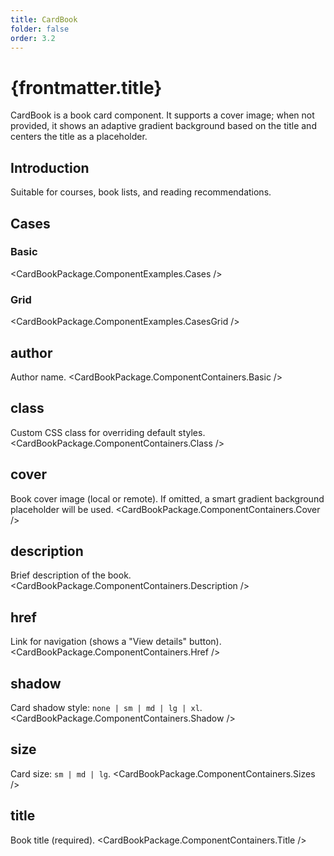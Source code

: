 ```yaml
---
title: CardBook
folder: false
order: 3.2
---
```



# {frontmatter.title}

CardBook is a book card component. It supports a cover image; when not provided, it shows an adaptive gradient background based on the title and centers the title as a placeholder.

## Introduction
Suitable for courses, book lists, and reading recommendations.

## Cases

### Basic

<CardBookPackage.ComponentExamples.Cases />

### Grid

<CardBookPackage.ComponentExamples.CasesGrid />

## author
Author name.
<CardBookPackage.ComponentContainers.Basic />

## class
Custom CSS class for overriding default styles.
<CardBookPackage.ComponentContainers.Class />

## cover
Book cover image (local or remote). If omitted, a smart gradient background placeholder will be used.
<CardBookPackage.ComponentContainers.Cover />

## description
Brief description of the book.
<CardBookPackage.ComponentContainers.Description />

## href
Link for navigation (shows a "View details" button).
<CardBookPackage.ComponentContainers.Href />

## shadow
Card shadow style: `none | sm | md | lg | xl`.
<CardBookPackage.ComponentContainers.Shadow />

## size
Card size: `sm | md | lg`.
<CardBookPackage.ComponentContainers.Sizes />

## title
Book title (required).
<CardBookPackage.ComponentContainers.Title />



